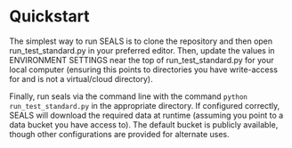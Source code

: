 # Quickstart

The simplest way to run SEALS is to clone the repository and then open run_test_standard.py in your preferred editor. Then, update the values in ENVIRONMENT SETTINGS near the top of run_test_standard.py for your local computer (ensuring this points to directories you have write-access for and is not a virtual/cloud directory). 

Finally, run seals via the command line with the command `python run_test_standard.py` in the appropriate directory. If configured correctly, SEALS will download the required data at runtime (assuming you point to a data bucket you have access to). The default bucket is publicly available, though other configurations are provided for alternate uses.
